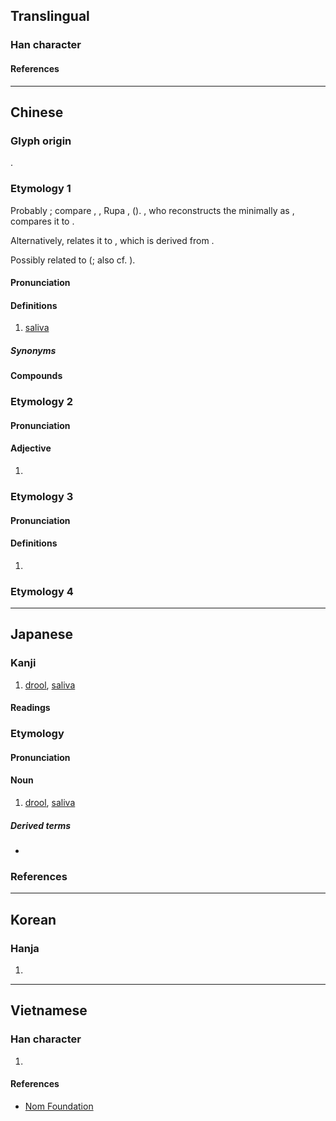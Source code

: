 {{character info}}
==Translingual==

===Han character===
{{Han char|rn=85|rad=水|as=06|sn=9|four=32141|canj=ENKM,ENKV|ids=⿰氵延}}

====References====
{{Han ref|kx=0626.210|dkj=17536|dj=1029.020|hdz=31610.010|uh=6D8E}}

----

==Chinese==

===Glyph origin===
{{Han etym}}
{{Han compound|水|延|ls=psc|c1=s|c2=p|t1=water}}.

===Etymology 1===
{{zh-forms|alt=㳄,㵪,唌,㳭,湺,𣵿,𠿢}}
Probably {{der|zh|sit}}; compare {{cog|cvg|har||phlegm}}, {{cog|lsh|hahal||phlegm}}, Rupa {{cog|sdp|nəkʰɔ̃ː||phlegm}}, {{cog|sit-jap|tɯɴɢar||sputum}} ({{zh-ref|Bodt, 2021}}). {{zh-ref|Schuessler (2007)}}, who reconstructs the {{cog|och|-}} minimally as {{m|und|*(s-)lan}}, compares it to {{cog|bo|tr=zlan|t=moisture}}.

Alternatively, {{zh-ref|Schuessler (2007)}} relates it to {{cog|th|น้ำลาย}}, which is derived from {{cog|tai-pro|*laːjᴬ||saliva}}.

Possibly related to {{och-l|羨|id=2|to envy}} ({{zh-ref|Wang, 1982}}; also cf. {{zh-ref|Baxter and Sagart, 2014}}).

====Pronunciation====
{{zh-pron
|m=xián
|m-s=xuan2
|c=jin4
|c-t=
|g=
|h=
|j=han1
|mb=
|md=
|mn=siân/twv:iân
|mn-t=iêng6/iang6
|w=3hhi
|x=
|mc=1
|oc=y,1
|cat=n
}}

====Definitions====
{{zh-hanzi}}

# [[saliva]]

=====Synonyms=====
{{zh-dial|口水}}

====Compounds====
{{zh-der|垂涎|刮涎|垂涎三尺|垂涎欲滴|涎涎鄧鄧|涎言涎語|涎皮賴臉|涎臉涎皮|涎尾|涎鄧鄧|涎臉|染指垂涎|流涎|涎水|涎瞪瞪|涎沫|流涎症|野狐涎|饞涎欲垂|饞涎欲滴|龍涎香|黏涎子|饞涎|頑涎|龍涎}}

===Etymology 2===

====Pronunciation====
{{zh-pron
|m=yàn
|mc=2
|oc=n,2
|cat=
}}

====Adjective====
{{zh-hanzi}}

# {{zh-only|湎涎}}

===Etymology 3===

====Pronunciation====
{{zh-pron
|m=diàn,yàn
|cat=
}}

====Definitions====
{{zh-hanzi}}

# {{zh-only|涎涎}}

===Etymology 4===
{{zh-see|瀾||[[saliva]]}}

----

==Japanese==

===Kanji===
{{ja-kanji|grade=|rs=水07}}

# [[drool]], [[saliva]]

====Readings====
{{ja-readings
|on=せん, えん
|kun=よだれ-
}}

===Etymology===
{{ja-kanjitab|よだれ|yomi=k}}
{{rfe|ja}}

====Pronunciation====
{{ja-pron|よだれ|y=k|acc=0|acc_ref=DJR}}

====Noun====
{{ja-noun|よだれ}}

# [[drool]], [[saliva]]
#: {{syn|ja|唾液|tr1=daeki|びろ|tr2=biro|q2=Tsugaru}}

=====Derived terms=====
* {{ja-r|涎掛け|よだれかけ|[[baby apron]], [[bib]]}}

===References===
<references/>

{{topics|ja|Bodily fluids}}

----

==Korean==

===Hanja===
{{ko-hanja|연}}

# {{rfdef|ko|sort=水07}}

----

==Vietnamese==

===Han character===
{{vi-readings|rs=水07|reading=diên, nhiện}}

# {{rfdef|vi|sort=水07}}

====References====
* [http://nomfoundation.org/common/nom_details.php?codepoint=6d8e Nom Foundation]
